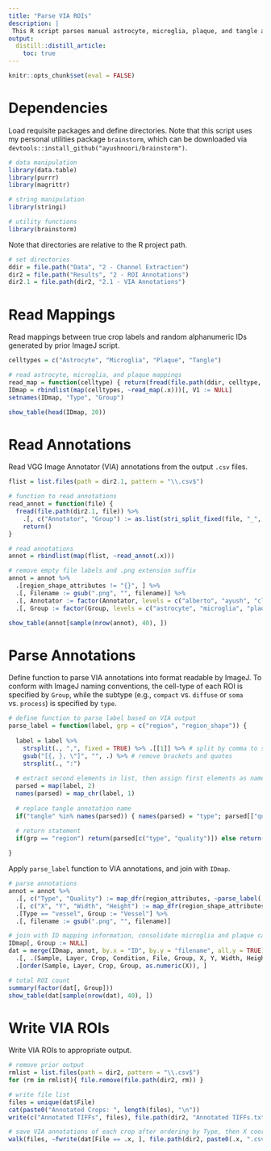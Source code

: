 ```yaml
---
title: "Parse VIA ROIs"
description: |
 This R script parses manual astrocyte, microglia, plaque, and tangle annotations created using the VGG Image Annotator tool into an ImageJ-readable format.
output:
  distill::distill_article:
    toc: true
---
```


```r
knitr::opts_chunk$set(eval = FALSE)
```

# Dependencies

Load requisite packages and define directories. Note that this script uses my personal utilities package `brainstorm`, which can be downloaded via `devtools::install_github("ayushnoori/brainstorm")`.

```r

# data manipulation
library(data.table)
library(purrr)
library(magrittr)

# string manipulation
library(stringi)

# utility functions
library(brainstorm)

```

Note that directories are relative to the R project path.

```r

# set directories
ddir = file.path("Data", "2 - Channel Extraction")
dir2 = file.path("Results", "2 - ROI Annotations")
dir2.1 = file.path(dir2, "2.1 - VIA Annotations")

```

# Read Mappings

Read mappings between true crop labels and random alphanumeric IDs generated by prior ImageJ script.

```r

celltypes = c("Astrocyte", "Microglia", "Plaque", "Tangle")

# read astrocyte, microglia, and plaque mappings
read_map = function(celltype) { return(fread(file.path(ddir, celltype, "ID Mappings.csv"))[, Type := celltype]) }
IDmap = rbindlist(map(celltypes, ~read_map(.x)))[, V1 := NULL]
setnames(IDmap, "Type", "Group")

show_table(head(IDmap, 20))

```

# Read Annotations

Read VGG Image Annotator (VIA) annotations from the output `.csv` files.

```r

flist = list.files(path = dir2.1, pattern = "\\.csv$")

# function to read annotations
read_annot = function(file) {
  fread(file.path(dir2.1, file)) %>%
    .[, c("Annotator", "Group") := as.list(stri_split_fixed(file, "_", simplify = T)[1:2])] %>%
    return()
}

# read annotations
annot = rbindlist(map(flist, ~read_annot(.x)))

# remove empty file labels and .png extension suffix
annot = annot %>%
  .[region_shape_attributes != "{}", ] %>%
  .[, Filename := gsub(".png", "", filename)] %>%
  .[, Annotator := factor(Annotator, levels = c("alberto", "ayush", "clara"), labels = c("ASP", "AN", "CMC"))] %>%
  .[, Group := factor(Group, levels = c("astrocyte", "microglia", "plaque", "tangle"), labels = celltypes)]

show_table(annot[sample(nrow(annot), 40), ])

```

# Parse Annotations

Define function to parse VIA annotations into format readable by ImageJ. To conform with ImageJ naming conventions, the cell-type of each ROI is specified by `Group`, while the subtype (e.g., `compact` vs. `diffuse` or `soma` vs. `process`) is specified by `type`.

```r

# define function to parse label based on VIA output
parse_label = function(label, grp = c("region", "region_shape")) {
  
  label = label %>%
    strsplit(., ",", fixed = TRUE) %>% .[[1]] %>% # split by comma to separate vars
    gsub("[{, }, \"]", "", .) %>% # remove brackets and quotes 
    strsplit(., ":")
  
  # extract second elements in list, then assign first elements as names
  parsed = map(label, 2)
  names(parsed) = map_chr(label, 1)
  
  # replace tangle annotation name
  if("tangle" %in% names(parsed)) { names(parsed) = "type"; parsed[["quality"]] = "none" }

  # return statement
  if(grp == "region") return(parsed[c("type", "quality")]) else return(parsed[c("x", "y", "width", "height")])
  
}

```

Apply `parse_label` function to VIA annotations, and join with `IDmap`.

```r

# parse annotations
annot = annot %>%
  .[, c("Type", "Quality") := map_dfr(region_attributes, ~parse_label(.x, "region"))] %>%
  .[, c("X", "Y", "Width", "Height") := map_dfr(region_shape_attributes, ~parse_label(.x, "region_shape"))] %>%
  .[Type == "vessel", Group := "Vessel"] %>%
  .[, filename := gsub(".png", "", filename)]

# join with ID mapping information, consolidate microglia and plaque categories, order table
IDmap[, Group := NULL]
dat = merge(IDmap, annot, by.x = "ID", by.y = "filename", all.y = TRUE) %>%
  .[, .(Sample, Layer, Crop, Condition, File, Group, X, Y, Width, Height, Type, Quality, Annotator)] %>% 
  .[order(Sample, Layer, Crop, Group, as.numeric(X)), ]

# total ROI count
summary(factor(dat[, Group]))
show_table(dat[sample(nrow(dat), 40), ])

```

# Write VIA ROIs

Write VIA ROIs to appropriate output.

```r

# remove prior output
rmlist = list.files(path = dir2, pattern = "\\.csv$")
for (rm in rmlist){ file.remove(file.path(dir2, rm)) }

# write file list
files = unique(dat$File)
cat(paste0("Annotated Crops: ", length(files), "\n"))
write(c("Annotated TIFFs", files), file.path(dir2, "Annotated TIFFs.txt"))

# save VIA annotations of each crop after ordering by Type, then X coord.
walk(files, ~fwrite(dat[File == .x, ], file.path(dir2, paste0(.x, ".csv"))))

```
